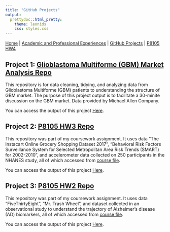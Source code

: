 ```yaml
---
title: "GitHub Projects"
output: 
  prettydoc::html_pretty:
    theme: leonids
    css: styles.css
---
```


[Home](index.html) | 
[Academic and Professional Experiences](experiences.html) | 
[GitHub Projects](github_projects.html) |
[P8105 HW4](p8105_hw4.html)

## Project 1: [Glioblastoma Multiforme (GBM) Market Analysis Repo](https://github.com/xl3214/m3_GBM_market.git)

This repository is for data cleaning, tidying, and analyzing data from Glioblastoma Multiforme (GBM) patients to understanding the structure of GBM market. The purpose of this project output is to facilitate a 30-minite discussion on the GBM market. Data provided by Michael Allen Company.

You can access the output of this project [Here](https://github.com/xl3214/m3_GBM_market/blob/a48e0971c2d24c84a469fdbc784a760061bf0ac5/m3_GBM_market.pdf).

## Project 2: [P8105 HW3 Repo](https://github.com/xl3214/p8105_hw3_xl3214.git)

This repository was part of my coursework assignment. It uses data “The Instacart Online Grocery Shopping Dataset 2017”, "Behavioral Risk Factors Surveillance System for Selected Metropolitan Area Risk Trends (SMART) for 2002-2010", and accelerometer data collected on 250 participants in the NHANES study, all of which accessed from [course file](https://p8105.com/homework_3.html). 

You can access the output of this project [Here](https://github.com/xl3214/p8105_hw3_xl3214/blob/0fe03059ee6bc7484104e43385796e9857c731fe/p8105_hw3_xl3214.md).

## Project 3: [P8105 HW2 Repo](https://github.com/xl3214/p8105_hw2_xl3214.git)

This repository was part of my coursework assignment. It uses data “FiveThirtyEight”, "Mr. Trash Wheel", and dataset collected in an observational study to understand the trajectory of Alzheimer’s disease (AD) biomarkers, all of which accessed from [course file](https://p8105.com/homework_2.html). 

You can access the output of this project [Here](https://github.com/xl3214/p8105_hw2_xl3214/blob/82c02a004d9c9654272fd01ef8424cf08aef26c1/p8105_hw2_xl3214.md).
